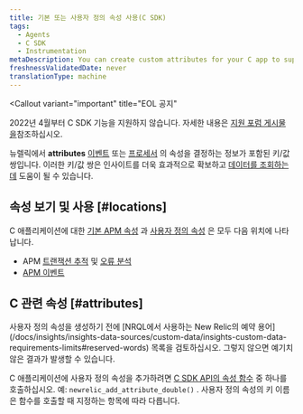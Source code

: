 ```yaml
---
title: 기본 또는 사용자 정의 속성 사용(C SDK)
tags:
  - Agents
  - C SDK
  - Instrumentation
metaDescription: You can create custom attributes for your C app to supplement the New Relic event data that automatically includes default APM attributes.
freshnessValidatedDate: never
translationType: machine
---
```


<Callout
  variant="important"
  title="EOL 공지"
>
  2022년 4월부터 C SDK 기능을 지원하지 않습니다. 자세한 내용은 [지원 포럼 게시물 을](https://discuss.newrelic.com/t/q1-bulk-eol-announcement-fy23/181744)참조하십시오.
</Callout>

뉴렐릭에서 <DNT>**attributes**</DNT> [이벤트](/docs/accounts-partnerships/getting-started-new-relic/glossary#event) 또는 [프로세서](/docs/accounts-partnerships/getting-started-new-relic/glossary#transaction) 의 속성을 결정하는 정보가 포함된 키/값 쌍입니다. 이러한 키/값 쌍은 인사이트를 더욱 효과적으로 확보하고 [데이터를 조회하는 데](/docs/query-your-data/explore-query-data/query-builder/introduction-query-builder) 도움이 될 수 있습니다.

## 속성 보기 및 사용 [#locations]

C 애플리케이션에 대한 [기본 APM 속성](/docs/insights/new-relic-insights/decorating-events/apm-default-attributes-insights#transaction-event) 과 [사용자 정의 속성](/docs/agents/manage-apm-agents/agent-data/collect-custom-attributes) 은 모두 다음 위치에 나타납니다.

* APM [트랜잭션 추적](/docs/apm/transactions/transaction-traces/introduction-transaction-traces) 및 [오류 분석](/docs/apm/applications-menu/error-analytics/introduction-error-analytics)
* [APM 이벤트](/docs/insights/explore-data/attributes/apm-default-attributes-insights)

## C 관련 속성 [#attributes]

<Callout variant="important">
  사용자 정의 속성을 생성하기 전에 [NRQL에서 사용하는 New Relic의 예약 용어](/docs/insights/insights-data-sources/custom-data/insights-custom-data-requirements-limits#reserved-words) 목록을 검토하십시오. 그렇지 않으면 예기치 않은 결과가 발생할 수 있습니다.
</Callout>

C 애플리케이션에 사용자 정의 속성을 추가하려면 [C SDK API의 속성 함수](https://newrelic.github.io/c-sdk/libnewrelic_8h.html#abfe6f64a8eec7d60d8588f8969781d34) 중 하나를 호출하십시오. 예: `newrelic_add_attribute_double()` . 사용자 정의 속성의 키 이름은 함수를 호출할 때 지정하는 항목에 따라 다릅니다.
